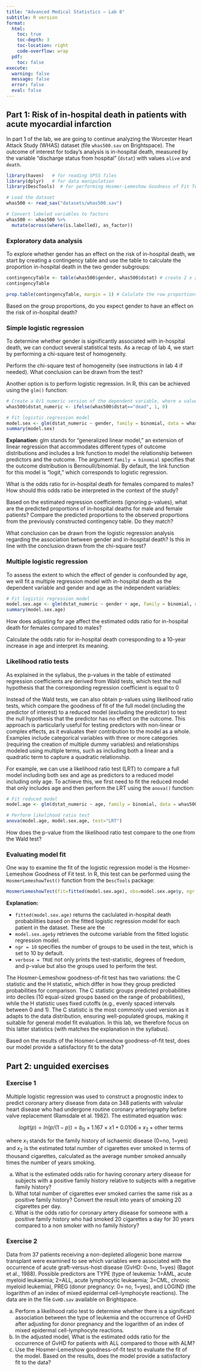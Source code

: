 ```yaml
---
title: "Advanced Medical Statistics – Lab 8"
subtitle: R version
format:
  html:
    toc: true       
    toc-depth: 3    
    toc-location: right
    code-overflow: wrap 
  pdf:
    toc: false
execute:
  warning: false
  message: false
  error: false
  eval: false
---
```


## Part 1: Risk of in-hospital death in patients with acute myocardial infarction

In part 1 of the lab, we are going to continue analyzing the Worcester Heart Attack Study (WHAS) dataset (file `whas500.sav` on Brightspace). The outcome of interest for today's analysis is in-hospital death, measured by the variable "discharge status from hospital" (`dstat`) with values `alive` and `death`. 

```r
library(haven)   # for reading SPSS files
library(dplyr)   # for data manipulation
library(DescTools)  # for performing Hosmer-Lemeshow Goodness of Fit Tests

# Load the dataset
whas500 <- read_sav("datasets/whas500.sav")

# Convert labeled variables to factors
whas500 <- whas500 %>%
  mutate(across(where(is.labelled), as_factor))
```

### Exploratory data analysis

To explore whether gender has an effect on the risk of in-hospital death, we start by creating a contingency table and use the table to calculate the proportion in-hospital death in the two gender subgroups:

```r
contingencyTable <- table(whas500$gender, whas500$dstat) # create 2 x 2 table
contingencyTable

prop.table(contingencyTable, margin = 1) # Calulate the row proportions (margin = 1)
```

::: {.callout-important icon=false title="Question 1"}
Based on the group proportions, do you expect gender to have an effect on the risk of in-hospital death?
:::

### Simple logistic regression

To determine whether gender is significantly associated with in-hospital death, we can conduct several statistical tests. As a recap of lab 4, we start by performing a chi-square test of homogeneity.

::: {.callout-important icon=false title="Question 2"}
Perform the chi-square test of homogeneity (see instructions in lab 4 if needed). What conclusion can be drawn from the test?
:::

Another option is to perform logistic regression. In R, this can be achieved using the `glm()` function:

```r
# Create a 0/1 numeric version of the dependent variable, where a value of 1 means "success" (i.e., occurrence of the event of interest)
whas500$dstat_numeric <- ifelse(whas500$dstat=="dead", 1, 0)

# Fit logistic regression model 
model.sex <- glm(dstat_numeric ~ gender, family = binomial, data = whas500)
summary(model.sex)
```

**Explanation:** glm stands for "generalized linear model," an extension of linear regression that accommodates different types of outcome distributions and includes a link function to model the relationship between predictors and the outcome. The argument `family = binomial` specifies that the outcome distribution is Bernoulli/binomial. By default, the link function for this model is "logit," which corresponds to logistic regression.

::: {.callout-important icon=false title="Question 3"}
What is the odds ratio for in-hospital death for females compared to males? How should this odds ratio be interpreted in the context of the study? 
:::

::: {.callout-important icon=false title="Question 4"}
Based on the estimated regression coefficients (ignoring p-values), what are the predicted proportions of in-hospital deaths for male and female patients? Compare the predicted proportions to the observed proportions from the previously constructed contingency table. Do they match?
:::

::: {.callout-important icon=false title="Question 5"}
What conclusion can be drawn from the logistic regression analysis regarding the association between gender and in-hospital death? Is this in line with the conclusion drawn from the chi-square test?
:::

### Multiple logistic regression

To assess the extent to which the effect of gender is confounded by age, we will fit a multiple regression model with in-hospital death as the dependent variable and gender and age as the independent variables:

```r
# Fit logistic regression model 
model.sex.age <- glm(dstat_numeric ~ gender + age, family = binomial, data = whas500)
summary(model.sex.age)
```

::: {.callout-important icon=false title="Question 6"}
How does adjusting for age affect the estimated odds ratio for in-hospital death for females compared to males?
:::

::: {.callout-important icon=false title="Question 7"}
Calculate the odds ratio for in-hospital death corresponding to a 10-year increase in age and interpret its meaning.
:::

### Likelihood ratio tests

As explained in the syllabus, the p-values in the table of estimated regression coefficients are derived from Wald tests, which test the null hypothesis that the corresponding regression coefficient is equal to 0

Instead of the Wald tests, we can also obtain p-values using likelihood ratio tests, which compare the goodness of fit of the full model (including the predictor of interest) to a reduced model (excluding the predictor) to test the null hypothesis that the predictor has no effect on the outcome. This approach is particularly useful for testing predictors with non-linear or complex effects, as it evaluates their contribution to the model as a whole. Examples include categorical variables with three or more categories (requiring the creation of multiple dummy variables) and relationships modeled using multiple terms, such as including both a linear and a quadratic term to capture a quadratic relationship. 

For example, we can use a likelihood ratio test (LRT) to compare a full model including both sex and age as predictors to a reduced model including only age. To achieve this, we first need to fit the reduced model that only includes age and then perform the LRT using the `anova()` function:

```r
# Fit reduced model
model.age <- glm(dstat_numeric ~ age, family = binomial, data = whas500)

# Perform likelihood ratio test
anova(model.age, model.sex.age, test="LRT")
```  

::: {.callout-important icon=false title="Question 8"}
How does the p-value from the likelihood ratio test compare to the one from the Wald test?
:::

### Evaluating model fit

One way to examine the fit of the logistic regression model is the Hosmer-Lemeshow Goodness of Fit test. In R, this test can be performed using the `HosmerLemeshowTest()` function from the `DescTools` package:

```r
HosmerLemeshowTest(fit=fitted(model.sex.age), obs=model.sex.age$y, ngr = 10, verbose = TRUE)
```

**Explanation:** 

- `fitted(model.sex.age)` returns the caclulated in-hospital death probabilities based on the fitted logistic regression model for each patient in the dataset. These are the 
- `model.sex.age$y` retrieves the outcome variable from the fitted logistic regression model. 
- `ngr = 10` specifies the number of groups to be used in the test, which is set to 10 by default.
- `verbose = TRUE` not only prints the test-statistic, degrees of freedom, and p-value but also the groups used to perform the test.

The Hosmer-Lemeshow goodness-of-fit test has two variations: the C statistic and the H statistic, which differ in how they group predicted probabilities for comparison. The C statistic groups predicted probabilities into deciles (10 equal-sized groups based on the range of probabilities), while the H statistic uses fixed cutoffs (e.g., evenly spaced intervals between 0 and 1). The C statistic is the most commonly used version as it adapts to the data distribution, ensuring well-populated groups, making it suitable for general model fit evaluation. In this lab, we therefore focus on this latter statistics (with matches the explanation in the syllabus).

::: {.callout-important icon=false title="Question 9"}
Based on the results of the Hosmer-Lemeshow goodness-of-fit test, does our model provide a satisfactory fit to the data?
:::  
     
## Part 2: unguided exercises

### Exercise 1

Multiple logistic regression was used to construct a prognostic index to predict coronary artery disease from data on 348 patients with valvular heart disease who had undergone routine coronary arteriography before valve replacement (Ramsdale et al. 1982). The estimated equation was:

$$logit(p) = ln(p/(1-p)) = b_{0} + 1.167 \times x{1} + 0.0106 \times x_{2} + \textrm{other terms}$$

where $x_{1}$ stands for the family history of ischaemic disease (0=no, 1=yes) and $x_{2}$ is the estimated total number of cigarettes ever smoked in terms of thousand cigarettes, calculated as the average number smoked annually times the number of years smoking.

(a)	What is the estimated odds ratio for having coronary artery disease for subjects with a positive family history relative to subjects with a negative family history?
(b)	What total number of cigarettes ever smoked carries the same risk as a positive family history? Convert the result into years of smoking 20 cigarettes per day.
(c)	What is the odds ratio for coronary artery disease for someone with a positive family history who had smoked 20 cigarettes a day for 30 years compared to a non smoker with no family history?

### Exercise 2

Data from 37 patients receiving a non-depleted allogenic bone marrow transplant were examined to see which variables were associated with the occurrence of acute graft-versus-host disease (GvHD: 0=no, 1=yes) (Bagot et al., 1988). Possible predictors are TYPE (type of leukemia: 1=AML, acute myeloid leukaemia; 2=ALL, acute lymphocytic leukaemia; 3=CML, chronic myeloid leukemia), PREG (donor pregnancy: 0= no, 1=yes), and LOGIND (the logarithm of an index of mixed epidermal cell-lymphocyte reactions). The data are in the file `GvHD.sav` available on Brightspace.

(a) Perform a likelihood ratio test to determine whether there is a significant association between the type of leukemia and the occurrence of GvHD after adjusting for donor pregnancy and the logarithm of an index of mixed epidermal cell-lymphocyte reactions.
(b) In the adjusted model, What is the estimated odds ratio for the occurrence of GvHD for patients with ALL compared to those with ALM?
(c) Use the Hosmer-Lemeshow goodness-of-fit test to evaluate the fit of the model. Based on the results, does the model provide a satisfactory fit to the data?

